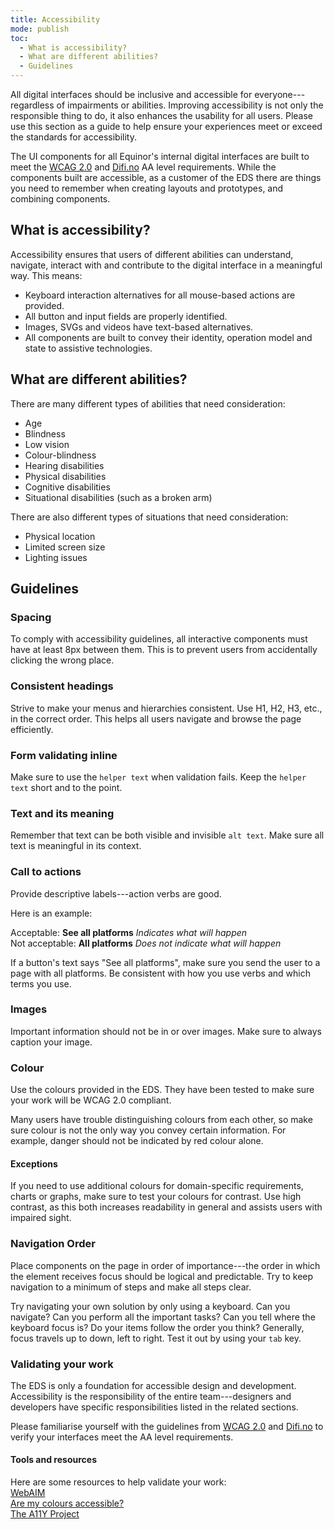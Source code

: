 ```yaml
---
title: Accessibility
mode: publish
toc:
  - What is accessibility?
  - What are different abilities?
  - Guidelines
---
```


All digital interfaces should be inclusive and accessible for everyone---regardless of impairments or abilities.
Improving accessibility is not only the responsible thing to do, it also enhances the usability for all users.
Please use this section as a guide to help ensure your experiences meet or exceed the standards for accessibility.

The UI components for all Equinor's internal digital interfaces are built to meet the [WCAG 2.0](https://www.w3.org/TR/WCAG20/ 'Web Content Accessibility Guidelines 2.0') and [Difi.no](https://uu.difi.no 'Direktoratet for forvaltning og ikt') AA level requirements. While the components built are accessible, as a customer of the EDS there are things you need to remember when creating layouts and prototypes, and combining components.

## What is accessibility?

Accessibility ensures that users of different abilities can understand, navigate, interact with and contribute to the digital interface in a meaningful way.
This means:

- Keyboard interaction alternatives for all mouse-based actions are provided.
- All button and input fields are properly identified.
- Images, SVGs and videos have text-based alternatives.
- All components are built to convey their identity, operation model and state to assistive technologies.

## What are different abilities?

There are many different types of abilities that need consideration:

- Age
- Blindness
- Low vision
- Colour-blindness
- Hearing disabilities
- Physical disabilities
- Cognitive disabilities
- Situational disabilities (such as a broken arm)

There are also different types of situations that need consideration:

- Physical location
- Limited screen size
- Lighting issues

## Guidelines

### Spacing

To comply with accessibility guidelines, all interactive components must have at least 8px between them. This is to prevent users from accidentally clicking the wrong place.

### Consistent headings

Strive to make your menus and hierarchies consistent.
Use H1, H2, H3, etc., in the correct order. This helps all users navigate and browse the page efficiently.

### Form validating inline

Make sure to use the `helper text` when validation fails. Keep the `helper text` short and to the point.

### Text and its meaning

Remember that text can be both visible and invisible `alt text`.
Make sure all text is meaningful in its context.

### Call to actions

Provide descriptive labels---action verbs are good.

Here is an example:

Acceptable: **See all platforms** _Indicates what will happen_  
Not acceptable: **All platforms** _Does not indicate what will happen_

If a button's text says "See all platforms", make sure you send the user to a page with all platforms.
Be consistent with how you use verbs and which terms you use.

### Images

Important information should not be in or over images.
Make sure to always caption your image.

### Colour

Use the colours provided in the EDS. They have been tested to make sure your work will be WCAG 2.0 compliant.

Many users have trouble distinguishing colours from each other, so make sure colour is not the only way you convey certain information.
For example, danger should not be indicated by red colour alone.

#### Exceptions

If you need to use additional colours for domain-specific requirements, charts or graphs, make sure to test your colours for contrast.
Use high contrast, as this both increases readability in general and assists users with impaired sight.

### Navigation Order

Place components on the page in order of importance---the order in which the element receives focus should be logical and predictable. Try to keep navigation to a minimum of steps and make all steps clear.

Try navigating your own solution by only using a keyboard. Can you navigate? Can you perform all the important tasks? Can you tell where the keyboard focus is?
Do your items follow the order you think? Generally, focus travels up to down, left to right. Test it out by using your `tab` key.

### Validating your work

The EDS is only a foundation for accessible design and development.
Accessibility is the responsibility of the entire team---designers and developers have specific responsibilities listed in the related sections.

Please familiarise yourself with the guidelines from [WCAG 2.0](https://www.w3.org/TR/WCAG20/ 'Web Content Accessibility Guidelines') and [Difi.no](https://uu.difi.no 'Direktoratet for forvaltning og IKT') to verify your interfaces meet the AA level requirements.

#### Tools and resources

Here are some resources to help validate your work:  
[WebAIM](https://webaim.org/ 'Web accessibility in mind')  
[Are my colours accessible?](https://www.aremycoloursaccessible.com/ 'Are my colours accessible?]')  
[The A11Y Project](https://a11yproject.com/ 'The A11Y Project')
